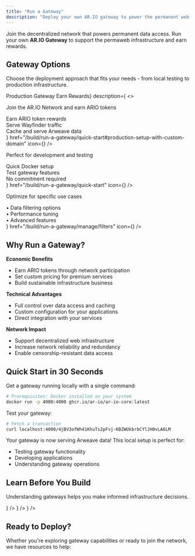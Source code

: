 ```yaml
---
title: "Run a Gateway"
description: "Deploy your own AR.IO gateway to power the permanent web and earn rewards"
---
```



Join the decentralized network that powers permanent data access. Run your own **AR.IO Gateway** to support the permaweb infrastructure and earn rewards.

## Gateway Options

Choose the deployment approach that fits your needs - from local testing to production infrastructure.

<Cards>
  <Card 
    title={<span className="flex items-center gap-2">Production Gateway <span className="text-xs bg-green-500/10 text-green-600 dark:text-green-400 px-2 py-1 rounded-full">Earn Rewards</span></span>}
    description={
      <>
        <p className="mb-3">Join the AR.IO Network and earn ARIO tokens</p>
        <div className="space-y-1 text-sm">
          <div className="flex items-center gap-2"><DollarSign className="w-4 h-4" /> Earn ARIO token rewards</div>
          <div className="flex items-center gap-2"><Network className="w-4 h-4" /> Serve Wayfinder traffic</div>
          <div className="flex items-center gap-2"><Server className="w-4 h-4" /> Cache and serve Arweave data</div>
        </div>
      </>
    }
    href="/build/run-a-gateway/quick-start#production-setup-with-custom-domain"
    icon={<Server className="w-6 h-6" />}
  />
  <Card 
    title="Local Gateway"
    description={
      <>
        <p className="mb-3">Perfect for development and testing</p>
        <div className="space-y-1 text-sm">
          <div className="flex items-center gap-2"><Check className="w-4 h-4" /> Quick Docker setup</div>
          <div className="flex items-center gap-2"><Check className="w-4 h-4" /> Test gateway features</div>
          <div className="flex items-center gap-2"><Check className="w-4 h-4" /> No commitment required</div>
        </div>
      </>
    }
    href="/build/run-a-gateway/quick-start"
    icon={<Terminal className="w-6 h-6" />}
  />
  <Card 
    title="Custom Configuration"
    description={
      <>
        <p className="mb-3">Optimize for specific use cases</p>
        <div className="space-y-1 text-sm text-muted-foreground">
          <div>• Data filtering options</div>
          <div>• Performance tuning</div>
          <div>• Advanced features</div>
        </div>
      </>
    }
    href="/build/run-a-gateway/manage/filters"
    icon={<Database className="w-6 h-6" />}
  />
</Cards>

## Why Run a Gateway?

**Economic Benefits**
- Earn ARIO tokens through network participation
- Set custom pricing for premium services
- Build sustainable infrastructure business

**Technical Advantages**
- Full control over data access and caching
- Custom configuration for your applications
- Direct integration with your services

**Network Impact**
- Support decentralized web infrastructure
- Increase network reliability and redundancy
- Enable censorship-resistant data access

## Quick Start in 30 Seconds

Get a gateway running locally with a single command:

```bash
# Prerequisites: Docker installed on your system
docker run -p 4000:4000 ghcr.io/ar-io/ar-io-core:latest
```

Test your gateway:

```bash
# Fetch a transaction
curl localhost:4000/4jBV3ofWh41KhuTs2pFvj-KBZWUkbrbCYlJH0vLA6LM
```

Your gateway is now serving Arweave data! This local setup is perfect for:
- Testing gateway functionality
- Developing applications
- Understanding gateway operations

<Cards>
  <Card 
    title="Complete Setup Guide" 
    description="Full instructions for production deployment"
    href="/build/run-a-gateway/quick-start"
  />
  <Card 
    title="Join the Network" 
    description="Stake tokens and earn rewards"
    href="/build/run-a-gateway/join-the-network"
  />
</Cards>

## Learn Before You Build

Understanding gateways helps you make informed infrastructure decisions.

<Cards>
  <Card 
    title="What Are Gateways?" 
    description="Core concepts and architecture"
    href="/learn/gateways"
    icon={<Globe className="w-5 h-5" />}
  />
  <Card 
    title="Gateway Benefits" 
    description="Economic and technical advantages"
    href="/learn/gateways"
    icon={<DollarSign className="w-5 h-5" />}
  />
  <Card 
    title="Network Overview" 
    description="How the AR.IO Network operates"
    href="/learn/what-is-ario"
    icon={<Network className="w-5 h-5" />}
  />
</Cards>

## Ready to Deploy?

Whether you're exploring gateway capabilities or ready to join the network, we have resources to help:

<Cards>
  <Card 
    title="Documentation" 
    description="Technical specs and configuration"
    href="/apis/ar-io-node"
  />
  <Card 
    title="Community Support" 
    description="Get help in our Discord"
    href="https://discord.gg/cuCqBb5v"
  />
  <Card 
    title="Gateway Dashboard" 
    description="Monitor network gateways"
    href="https://gateways.ar.io"
  />
</Cards>

